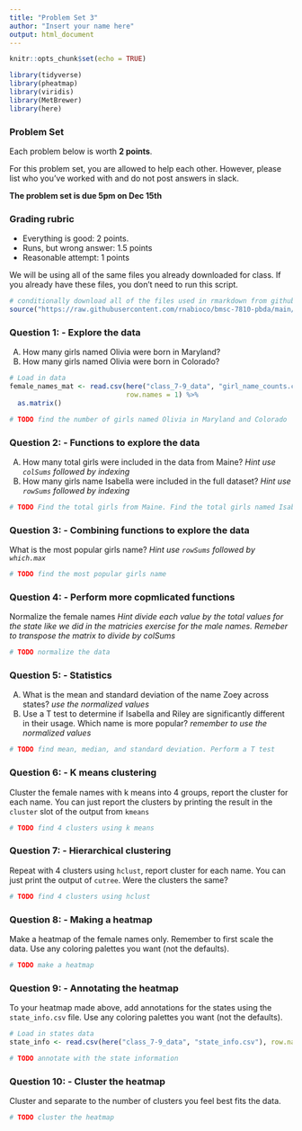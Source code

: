 ```yaml
---
title: "Problem Set 3"
author: "Insert your name here"
output: html_document
---
```



```r
knitr::opts_chunk$set(echo = TRUE)
```


```r
library(tidyverse)
library(pheatmap)
library(viridis)
library(MetBrewer)
library(here)
```

### Problem Set

Each problem below is worth **2 points**.

For this problem set, you are allowed to help each other. However, please list who you've worked with and do not post answers in slack. 

**The problem set is due 5pm on Dec 15th**

### Grading rubric

- Everything is good: 2 points.
- Runs, but wrong answer: 1.5 points
- Reasonable attempt: 1 points


We will be using all of the same files you already downloaded for class. If you already have these files, you don't need to run this script.

```r
# conditionally download all of the files used in rmarkdown from github 
source("https://raw.githubusercontent.com/rnabioco/bmsc-7810-pbda/main/_posts/2022-11-10-class-7-matricies/download_files.R")
```

### Question 1: - Explore the data

A) How many girls named Olivia were born in Maryland?
B) How many girls named Olivia were born in Colorado?

```r
# Load in data
female_names_mat <- read.csv(here("class_7-9_data", "girl_name_counts.csv"),
                             row.names = 1) %>%
  as.matrix()

# TODO find the number of girls named Olivia in Maryland and Colorado

```

### Question 2: - Functions to explore the data

A) How many total girls were included in the data from Maine? *Hint use `colSums` followed by indexing*
B) How many girls name Isabella were included in the full dataset? *Hint use `rowSums` followed by indexing*

```r
# TODO Find the total girls from Maine. Find the total girls named Isabella

```

### Question 3: - Combining functions to explore the data

What is the most popular girls name? *Hint use `rowSums` followed by `which.max`*

```r
# TODO find the most popular girls name

```

### Question 4: - Perform more copmlicated functions

Normalize the female names *Hint divide each value by the total values for the state like we did in the matricies exercise for the male names. Remeber to transpose the matrix to divide by colSums*

```r
# TODO normalize the data

```

### Question 5: - Statistics

A) What is the mean and standard deviation of the name Zoey across states? *use the normalized values*
B) Use a T test to determine if Isabella and Riley are significantly different in their usage. Which name is more popular? *remember to use the normalized values*


```r
# TODO find mean, median, and standard deviation. Perform a T test

```

### Question 6: - K means clustering

Cluster the female names with k means into 4 groups, report the cluster for each name. You can just report the clusters by printing the result in the `cluster` slot of the output from `kmeans`

```r
# TODO find 4 clusters using k means

```

### Question 7: - Hierarchical clustering

Repeat with 4 clusters using `hclust`, report cluster for each name. You can just print the output of `cutree`. Were the clusters the same?

```r
# TODO find 4 clusters using hclust

```

### Question 8: - Making a heatmap

Make a heatmap of the female names only. Remember to first scale the data. Use any coloring palettes you want (not the defaults).

```r
# TODO make a heatmap

```


### Question 9: - Annotating the heatmap

To your heatmap made above, add annotations for the states using the `state_info.csv` file. Use any coloring palettes you want (not the defaults).

```r
# Load in states data
state_info <- read.csv(here("class_7-9_data", "state_info.csv"), row.names = 1)

# TODO annotate with the state information

```

### Question 10: - Cluster the heatmap

Cluster and separate to the number of clusters you feel best fits the data.

```r
# TODO cluster the heatmap

```
